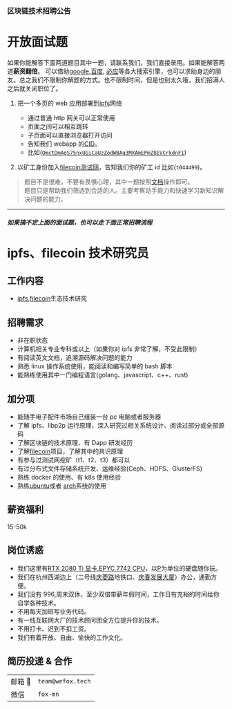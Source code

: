 
<H3 center> 区块链技术招聘公告</H3>

# 开放面试题

如果你能解答下面两道题目其中一题，请联系我们，我们直接录用。如果能解答两道**薪资翻倍**。 可以借助[google](https://www.google.com/),[百度](https://www.baidu.com/), [必应](https://www.bing.com/)等各大搜索引擎，也可以求助身边的朋友。总之我们不限制你解题的方式。也不限制时间，但是也别太久哦，我们招满人之后就关闭职位了。

1. 把一个多页的 web 应用部署到[ipfs](https://ipfs.io/)网络

   - 通过普通 http 网关可以正常使用
   - 页面之间可以相互跳转
   - 子页面可以直接浏览器打开访问
   - 告知我们 webapp 的[CID](https://docs.ipfs.io/guides/concepts/cid/)。
   - 比如([`QmctDmAgS75nxUGiCaUzZodWBAq3MXAmEPmZ8EVCrkdnF1`](https://ipfs.io/ipfs/QmctDmAgS75nxUGiCaUzZodWBAq3MXAmEPmZ8EVCrkdnF1/event/))

2. 以矿工身份加入[filecoin](https://filecoin.io/)[测试网](https://stats.testnet.filecoin.io/)，告知我们你的矿工 id 比如(`t044499`)。

> 题目不是很难，不要有畏惧心理，其中一题按照[文档](https://docs.lotu.sh/)操作即可。 <br />
> 题目只是帮助我们筛选到合适的人。主要考察动手能力和快速学习新知识解决问题的能力。

---

<H5 center> 如果搞不定上面的面试题，也可以走下面正常招聘流程</H5>

# ipfs、filecoin 技术研究员

## 工作内容

- [ipfs](https://ipfs.io/),[filecoin](https://filecoin.io/)生态技术研究

## 招聘需求

- 非在职状态
- 计算机相关专业专科或以上（如果你对 ipfs 非常了解，不受此限制）
- 有阅读英文文档，追溯源码解决问题的能力
- 熟悉 linux 操作系统使用，能阅读和编写简单的 bash 脚本
- 能熟练使用其中一门编程语言(golang、javascript、c++、rust)

## 加分项

- 能随手电子配件市场自己组装一台 pc 电脑或者服务器
- 了解 ipfs、libp2p 运行原理，深入研究过相关系统设计、阅读过部分或全部源码
- 了解区块链的技术原理、有 Dapp 研发经历
- 了解[filecoin](https://filecoin.io/)项目，了解其中的共识原理
- 有参与过测试网挖矿（t1、t2、t3）都可以
- 有过分布式文件存储系统开发、运维经验(Ceph、HDFS、GlusterFS)
- 熟练 docker 的使用、有 k8s 使用经验
- 熟练[ubuntu](https://ubuntu.com/)或者 [arch](https://www.archlinux.org/)系统的使用

## 薪资福利

15-50k

## 岗位诱惑

- 我们这里有[RTX 2080 Ti 显卡](https://www.nvidia.com/en-us/geforce/graphics-cards/rtx-2080-ti/),[EPYC 7742 CPU](https://www.amd.com/zh-hans/products/cpu/amd-epyc-7742)，以[P](https://en.wikipedia.org/wiki/PIB)为单位的硬盘随你玩。
- 我们在杭州西湖边上（二号线[庆菱路](https://map.baidu.com/poi/%E5%BA%86%E8%8F%B1%E8%B7%AF/@13380973.225583334,3515290.0222130097,17.67z?uid=fab66a6d788dad440f0a70f8&info_merge=1&isBizPoi=false&ugc_type=3&ugc_ver=1&device_ratio=2&compat=1&querytype=detailConInfo&da_src=shareurl)地铁口、[庆春发展大厦](https://map.baidu.com/poi/%E5%BA%86%E6%98%A5%E5%8F%91%E5%B1%95%E5%A4%A7%E5%8E%A6/@13380785.031920731,3516082.703963415,15.68z?uid=7ff3fce53f27c884ab0dd8ce&ugc_type=3&ugc_ver=1&device_ratio=2&compat=1&querytype=detailConInfo&da_src=shareurl)）办公，通勤方便。
- 我们没有 996,周末双休，至少双倍带薪年假时间，工作日有充裕的时间给你自学各种技术。
- 不用每天加班写业务代码。
- 有一线互联网大厂的技术顾问团全方位提升你的技术。
- 不用打卡、迟到不扣工资。
- 我们有着开放、自由、愉快的工作文化。

## 简历投递 & 合作

|         |                   |
| ------- | ----------------- |
| 邮箱 📮 | `team@wefox.tech` |
| 微信    | `fox-mn`          |
